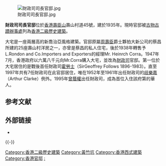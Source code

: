 {{coord|22|14|49|N|114|10|46|E|type:landmark|display=title}}
[[File:財政司司長官邸.jpg|thumb]]

'''財政司司長官邸'''位於[[香港|香港]][[壽臣山|壽臣山]]壽山村道45號，建於1935年。現時官邸被[[古物古蹟辦事處|古物古蹟辦事處]]列為[[香港二級歷史建築|香港二級歷史建築]]。

大宅是一座兩層高的新喬治亞風格建築。官邸原屬[[周壽臣|周壽臣]]爵士夥拍大新公司的蔡昌所建的25座壽山村洋房之一，亦曾是蔡昌的私人住宅，後於1938年轉售予L.Rondon and Co.Importers and Exporters的經理Mr. Heinrch Corra。1947年7月，香港政府以六萬八千元向Mr.Corra購入大宅，並改為[[財政司|財政司]]官邸。第一位於大宅居住的是戰後首任財政司[[霍勞士|霍勞士]]（SirGeoffrey Follows 1896-1983）。直至1997年共有7任財政司在此官邸居住，唯在1952年至1961年出任財政司的[[歧樂嘉|歧樂嘉]]（Arthur Clarke）例外。1995年[[曾蔭權|曾蔭權]]出任財政司，成為首位入住該府第的華人。

== 参考文献 ==
{{Reflist}}

== 外部链接 ==
* {{Commons category-inline|45 Shouson Hill Road}}

{{-}}
{{香港二級歷史建築}}

[[Category:香港二級歷史建築|Category:香港二級歷史建築]]
[[Category:黃竹坑|Category:黃竹坑]]
[[Category:香港西式建築|Category:香港西式建築]]
[[Category:香港官邸|Category:香港官邸]]
[[Category:香港特別行政區財政司司長|:]]

{{hk-buil-stub}}